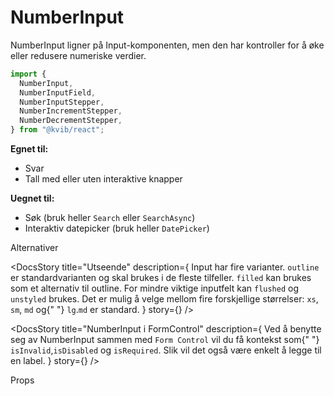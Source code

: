 
<Meta of={NumberInputStories} />

# NumberInput

NumberInput ligner på Input-komponenten, men den har kontroller for å øke eller redusere numeriske verdier.

```jsx
import {
  NumberInput,
  NumberInputField,
  NumberInputStepper,
  NumberIncrementStepper,
  NumberDecrementStepper,
} from "@kvib/react";
```

<DocsContainer>

**Egnet til:**

- Svar
- Tall med eller uten interaktive knapper

**Uegnet til:**

- Søk (bruk heller `Search` eller `SearchAsync`)
- Interaktiv datepicker (bruk heller `DatePicker`)

<Feedback component="NumberInput" />

</DocsContainer>

<DocsHeading>Alternativer</DocsHeading>
<DocsContainer>

<DocsStory
  title="Utseende"
  description={
    <Box>
      <Text>
        Input har fire varianter. <Code>outline</Code> er standardvarianten og skal brukes i de fleste tilfeller.
        <Code>filled</Code> kan brukes som et alternativ til outline. For mindre viktige inputfelt kan
        <Code>flushed</Code> og
        <Code>unstyled</Code> brukes.
      </Text>
      <Text>
        Det er mulig å velge mellom fire forskjellige størrelser: <Code>xs</Code>, <Code>sm</Code>, <Code>md</Code> og{" "}
        <Code>lg</Code>.<Code>md</Code> er standard.
      </Text>
    </Box>
  }
  story={<Canvas of={NumberInputStories.NumberInputVariants} />}
/>

<DocsStory
  title="NumberInput i FormControl"
  description={
    <Text>
      Ved å benytte seg av NumberInput sammen med <Code>Form Control</Code> vil du få kontekst som{" "}
      <Code>isInvalid</Code>,<Code>isDisabled</Code> og
      <Code>isRequired</Code>. Slik vil det også være enkelt å legge til en label.
    </Text>
  }
  story={<Canvas of={NumberInputStories.NumberInputForm} />}
/>

</DocsContainer>

<DocsHeading>Props</DocsHeading>
<Canvas of={NumberInputStories.NumberInput} />
<Controls of={NumberInputStories.NumberInput} />
